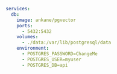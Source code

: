 ```yml docker-compose.yml
services:
  db:
    image: ankane/pgvector
    ports:
      - 5432:5432
    volumes:
      - ./data:/var/lib/postgresql/data
    environment:
      - POSTGRES_PASSWORD=ChangeMe
      - POSTGRES_USER=myuser
      - POSTGRES_DB=api
```
